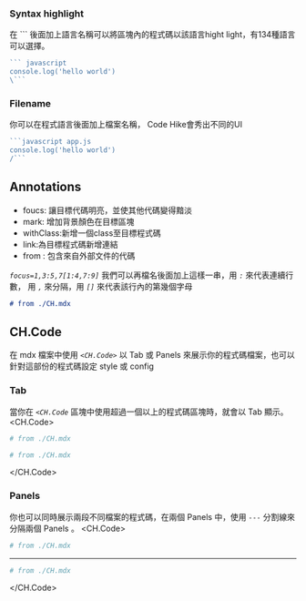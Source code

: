 ### Syntax highlight
在 ``` 後面加上語言名稱可以將區塊內的程式碼以該語言hight light，有134種語言可以選擇。
```javascript mark=1[5:14],3 focus=1
``` javascript
console.log('hello world')
\```
```

### Filename
你可以在程式語言後面加上檔案名稱， Code Hike會秀出不同的UI
```javascript app.js  mark=1[15:20] focus=1
```javascript app.js
console.log('hello world')
/```
```

## Annotations
* foucs: 讓目標代碼明亮，並使其他代碼變得黯淡
* mark: 增加背景顏色在目標區塊
* withClass:新增一個class至目標程式碼
* link:為目標程式碼新增連結
* from : 包含來自外部文件的代碼

_`focus=1,3:5,7[1:4,7:9]`_ 我們可以再檔名後面加上這樣一串，用 _`:`_ 來代表連續行數， 用 _`,`_ 來分隔，用 _`[]`_ 來代表該行內的第幾個字母


```markdown tab.mdx
# from ./CH.mdx
```

## CH.Code
在 mdx 檔案中使用 _`<CH.Code>`_ 以 Tab 或 Panels 來展示你的程式碼檔案，也可以針對這部份的程式碼設定 style 或 config
### Tab 
當你在 _`<CH.Code`_ 區塊中使用超過一個以上的程式碼區塊時，就會以 Tab 顯示。
<CH.Code>
```py one.py
# from ./CH.mdx
```
```py two.py
# from ./CH.mdx
```

</CH.Code>
### Panels 
你也可以同時展示兩段不同檔案的程式碼，在兩個 Panels 中，使用 _`---`_ 分割線來分隔兩個 Panels 。
<CH.Code>
```py one.py
# from ./CH.mdx
```
---
```py two.py
# from ./CH.mdx
```

</CH.Code>

